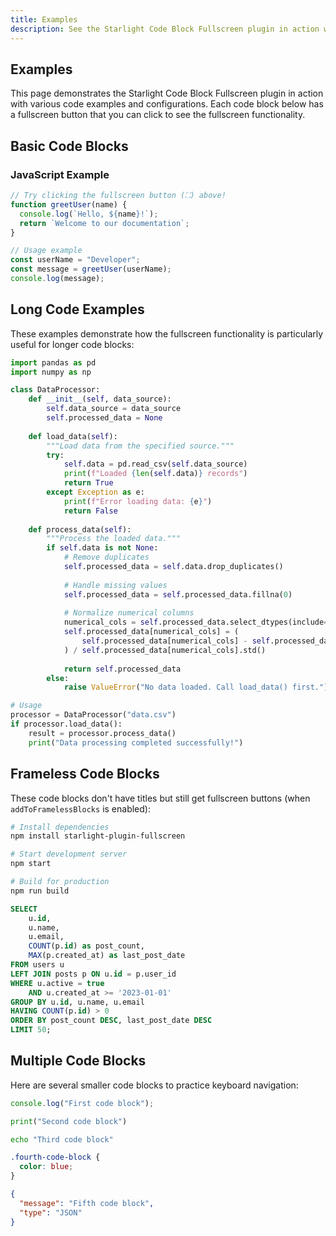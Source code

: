 ```yaml
---
title: Examples
description: See the Starlight Code Block Fullscreen plugin in action with various code examples and configurations.
---
```


## Examples

This page demonstrates the Starlight Code Block Fullscreen plugin in action with various code examples and configurations. Each code block below has a fullscreen button that you can click to see the fullscreen functionality.

## Basic Code Blocks

### JavaScript Example

```javascript title="hello-world.js"
// Try clicking the fullscreen button (⛶) above!
function greetUser(name) {
  console.log(`Hello, ${name}!`);
  return `Welcome to our documentation`;
}

// Usage example
const userName = "Developer";
const message = greetUser(userName);
console.log(message);


```
## Long Code Examples

These examples demonstrate how the fullscreen functionality is particularly useful for longer code blocks:


```python title="data_processor.py"
import pandas as pd
import numpy as np

class DataProcessor:
    def __init__(self, data_source):
        self.data_source = data_source
        self.processed_data = None
    
    def load_data(self):
        """Load data from the specified source."""
        try:
            self.data = pd.read_csv(self.data_source)
            print(f"Loaded {len(self.data)} records")
            return True
        except Exception as e:
            print(f"Error loading data: {e}")
            return False
    
    def process_data(self):
        """Process the loaded data."""
        if self.data is not None:
            # Remove duplicates
            self.processed_data = self.data.drop_duplicates()
            
            # Handle missing values
            self.processed_data = self.processed_data.fillna(0)
            
            # Normalize numerical columns
            numerical_cols = self.processed_data.select_dtypes(include=[np.number]).columns
            self.processed_data[numerical_cols] = (
                self.processed_data[numerical_cols] - self.processed_data[numerical_cols].mean()
            ) / self.processed_data[numerical_cols].std()
            
            return self.processed_data
        else:
            raise ValueError("No data loaded. Call load_data() first.")

# Usage
processor = DataProcessor("data.csv")
if processor.load_data():
    result = processor.process_data()
    print("Data processing completed successfully!")
```

## Frameless Code Blocks

These code blocks don't have titles but still get fullscreen buttons (when `addToFramelessBlocks` is enabled):

```bash
# Install dependencies
npm install starlight-plugin-fullscreen

# Start development server
npm start

# Build for production
npm run build
```

```sql
SELECT 
    u.id,
    u.name,
    u.email,
    COUNT(p.id) as post_count,
    MAX(p.created_at) as last_post_date
FROM users u
LEFT JOIN posts p ON u.id = p.user_id
WHERE u.active = true
    AND u.created_at >= '2023-01-01'
GROUP BY u.id, u.name, u.email
HAVING COUNT(p.id) > 0
ORDER BY post_count DESC, last_post_date DESC
LIMIT 50;
```


## Multiple Code Blocks

Here are several smaller code blocks to practice keyboard navigation:

```javascript
console.log("First code block");
```

```python
print("Second code block")
```

```bash
echo "Third code block"
```

```css
.fourth-code-block {
  color: blue;
}
```

```json
{
  "message": "Fifth code block",
  "type": "JSON"
}
```


